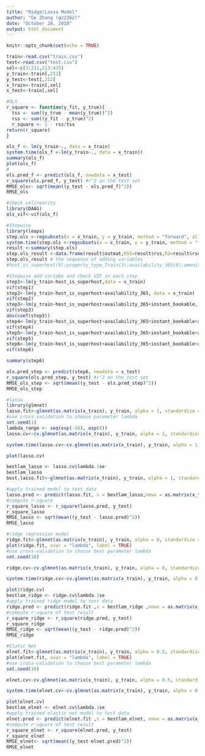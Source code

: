 ```yaml
---
title: "Ridge/Lasso Model"
author: "Ge Zhang (gz2262)"
date: "October 28, 2018"
output: html_document
---
```


```r
knitr::opts_chunk$set(echo = TRUE)
```

```r
train<-read.csv("train.csv")
test<-read.csv("test.csv")
sel<-c(3:211,213:435)
y_train<-train[,212]
y_test<-test[,212]
x_train<-train[,sel]
x_test<-train[,sel]
```

```r
#OLS
r_square <- function(y_fit, y_true){
  tss <- sum((y_true - mean(y_true))^2)
  rss <- sum((y_fit - y_true)^2)
  r_square <- 1 - rss/tss
return(r_square)
}

ols_f <- lm(y_train~., data = x_train)
system.time(ols_f <-lm(y_train~., data = x_train))
summary(ols_f)
plot(ols_f)
#
ols.pred_f <- predict(ols_f, newdata = x_test)
r_square(ols.pred_f, y_test) #r^2 on the test set
RMSE_ols<- sqrt(mean((y_test - ols.pred_f)^2))
RMSE_ols

#check colinearity
library(DAAG)
ols_vif<-vif(ols_f) 

#Stepwise
library(leaps)
step.ols <-regsubsets(x = x_train, y = y_train, method = "forward", all.best = TRUE)
system.time(step.ols <-regsubsets(x = x_train, y = y_train, method = "forward", all.best = TRUE))
result <-summary(step.ols)        
step.ols_result <-data.frame(result$outmat,RSS=result$rss,R2=result$rsq)
step.ols_result # the sequence of adding variables
#host_is_superhost(9);property_type_Train(3);availability_365(8);amenities_Dryer(4);amenities_Hair_dryer(6);amenities_Wifi(2);amenities_Smoking_allowed(1);instant_bookable(7);host_varification_.reviews.(5)

#Stepwise add variabe and check VIF in each step
step1<-lm(y_train~host_is_superhost,data = x_train)
vif(step1)
step2<-lm(y_train~host_is_superhost+availability_365, data = x_train)
vif(step2)
step3<-lm(y_train~host_is_superhost+availability_365+instant_bookable, data = x_train)
vif(step3)
abs(coef(step3))
step4<-lm(y_train~host_is_superhost+availability_365+instant_bookable+amenities_Hair_dryer, data = x_train)
vif(step4)
step5<-lm(y_train~host_is_superhost+availability_365+instant_bookable+amenities_Hair_dryer+host_varification_.reviews., data = x_train)
vif(step5)
step6<-lm(y_train~host_is_superhost+availability_365+instant_bookable+amenities_Hair_dryer+host_varification_.reviews.+amenities_Dryer, data = x_train)
vif(step6)

summary(step6)

ols.pred_step <- predict(step6, newdata = x_test)
r_square(ols.pred_step, y_test) #r^2 on the test set
RMSE_ols_step <- sqrt(mean((y_test - ols.pred_step)^2))
RMSE_ols_step
```

```r
#lasso
library(glmnet)
lasso.fit<-glmnet(as.matrix(x_train), y_train, alpha = 1, standardize = FALSE)
#use cross-validation to choose parameter lambda
set.seed(1)
lambda_range <- seq(exp(-16), exp(8))
lasso.cv<-cv.glmnet(as.matrix(x_train), y_train, alpha = 1, standardize = FALSE, lambda = lambda_range)

system.time(lasso.cv<-cv.glmnet(as.matrix(x_train), y_train, alpha = 1, standardize = FALSE, lambda = lambda_range))

plot(lasso.cv)

bestlam_lasso <- lasso.cv$lambda.1se
bestlam_lasso
best.lasso.fit<-glmnet(as.matrix(x_train), y_train, alpha = 1, standardize = FALSE, lambda = bestlam_lasso)

#apply trained model to test data
lasso.pred <- predict(lasso.fit, s = bestlam_lasso,newx = as.matrix(x_test))
#compute r-square
r_square_lasso <- r_square(lasso.pred, y_test)
r_square_lasso
RMSE_lasso <- sqrt(mean((y_test - lasso.pred)^2))
RMSE_lasso
```

```r
#ridge regression model
ridge.fit<-glmnet(as.matrix(x_train), y_train, alpha = 0, standardize = FALSE)
plot(ridge.fit, xvar = "lambda", label = TRUE)
#use cross-validation to choose best parameter lambda
set.seed(10)

ridge.cv<-cv.glmnet(as.matrix(x_train), y_train, alpha = 0, standardize = FALSE, lambda = lambda_range)

system.time(ridge.cv<-cv.glmnet(as.matrix(x_train), y_train, alpha = 0, standardize = FALSE, lambda = lambda_range))

plot(ridge.cv)
bestlam_ridge <- ridge.cv$lambda.1se
#apply trained ridge model to test data
ridge.pred <- predict(ridge.fit ,s = bestlam_ridge ,newx = as.matrix(x_test))
#compute r-square of test result
r_square_ridge <- r_square(ridge.pred, y_test)
r_square_ridge
RMSE_ridge <- sqrt(mean((y_test - ridge.pred)^2))
RMSE_ridge
```

```r
#Elatic Net
elnet.fit<-glmnet(as.matrix(x_train), y_train, alpha = 0.5, standardize = FALSE)
plot(elnet.fit, xvar = "lambda", label = TRUE)
#use cross-validation to choose best parameter lambda
set.seed(10)

elnet.cv<-cv.glmnet(as.matrix(x_train), y_train, alpha = 0.5, standardize = FALSE, lambda = lambda_range)

system.time(elnet.cv<-cv.glmnet(as.matrix(x_train), y_train, alpha = 0.5, standardize = FALSE, lambda = lambda_range))

plot(elnet.cv)
bestlam_elnet <- elnet.cv$lambda.1se
#apply trained elastic net model to test data
elnet.pred <- predict(elnet.fit ,s = bestlam_elnet, newx = as.matrix(x_test))
#compute r-square of test result
r_square_elnet <- r_square(elnet.pred, y_test)
r_square_elnet
RMSE_elnet<- sqrt(mean((y_test-elnet.pred)^2))
RMSE_elnet
```

